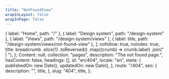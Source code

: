 ```yaml
---
title: "NotFoundView"
wrapInLayout: false
wrapInPage: false
---
```


  { label: "Home", path: "/" },
  { label: "Design system", path: "/design-system" },
  { label: "Views", path: "/design-system/views" },
  { label: title, path: "/design-system/views/not-found-view" },
];
  nofollow: true,
  noindex: true,
  title: breadcrumb
    .slice(1)
    .toReversed()
    .map((crumb) => crumb.label)
    .join(" | "),
};
  Content: null,
  collection: "pages",
  description: "The not found page.",
  hasContent: false,
  headings: [],
  id: "en/404",
  locale: "en",
  meta: {
    publishedOn: new Date(),
    updatedOn: new Date(),
  },
  route: "/404",
  seo: {
    description: "",
    title,
  },
  slug: "404",
  title,
};

<NotFoundView breadcrumb={breadcrumb} entry={fakePage} seo={seo} />
